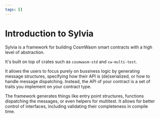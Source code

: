 ```yaml
---
tags: []
---
```



<Tags />

# Introduction to Sylvia

Sylvia is a framework for building CosmWasm smart contracts with a high level of
abstraction.

It's built on top of crates such as `cosmwasm-std` and `cw-multi-test`.

It allows the users to focus purely on bussiness logic by generating message
structures, specifying how their API is (de)serialized, or how to handle message
dispatching. Instead, the API of your contract is a set of traits you implement
on your contract type.

The framework generates things like entry point structures, functions
dispatching the messages, or even helpers for multitest. It allows for better
control of interfaces, including validating their completeness in compile time.
